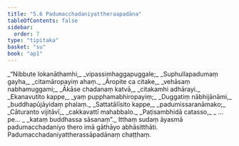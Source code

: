 ```yaml
---
title: "5.6 Padumacchadaniyattheraapadāna"
tableOfContents: false
sidebar:
  order: 7
type: "tipitaka"
basket: "su"
book: "ap1"
---
```



<DynamicBreadcrumb />

<Division number="83" book="ap1">

<Paragraph number="1301" type="verses" book="ap1">
_“Nibbute lokanāthamhi,_  
_vipassimhaggapuggale;_  
_Suphullapadumaṃ gayha,_  
_citamāropayiṃ ahaṃ._  

</Paragraph>

</Division>
<Division number="84" book="ap1">

<Paragraph number="1302" type="verses" book="ap1">
_Āropite ca citake,_  
_vehāsaṃ nabhamuggami;_  
_Ākāse chadanaṃ katvā,_  
_citakamhi adhārayi._  

</Paragraph>

</Division>
<Division number="85" book="ap1">

<Paragraph number="1303" type="verses" book="ap1">
_Ekanavutito kappe,_  
_yaṃ pupphamabhiropayiṃ;_  
_Duggatiṃ nābhijānāmi,_  
_buddhapūjāyidaṃ phalaṃ._  

</Paragraph>

</Division>
<Division number="86" book="ap1">

<Paragraph number="1304" type="verses" book="ap1">
_Sattatālīsito kappe,_  
_padumissaranāmako;_  
_Cāturanto vijitāvī,_  
_cakkavattī mahabbalo._  

</Paragraph>

</Division>
<Division number="87" book="ap1">

<Paragraph number="1305" type="verses" book="ap1">
_Paṭisambhidā catasso,_  
_ …pe… _  
_kataṃ buddhassa sāsanaṃ”._  

</Paragraph>

<Paragraph number="1306" book="ap1">
Itthaṃ sudaṃ āyasmā padumacchadaniyo thero imā gāthāyo abhāsitthāti.

</Paragraph>
</Division>

<Paragraph number="1307" type="center" book="ap1">
Padumacchadaniyattherassāpadānaṃ chaṭṭhaṃ.
</Paragraph>